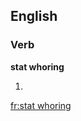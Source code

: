 
==English==

===Verb===
'''stat whoring'''

# {{present participle of|stat whore}}

[[fr:stat whoring]]